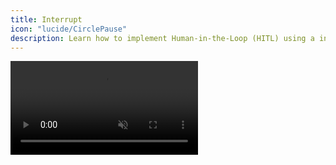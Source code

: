 ```yaml
---
title: Interrupt
icon: "lucide/CirclePause"
description: Learn how to implement Human-in-the-Loop (HITL) using a interrupt-based flow.
---
```


<video src="/images/coagents/interrupt-flow.mp4" className="rounded-lg shadow-xl" loop playsInline controls autoPlay muted />

<Callout type="info">
  Pictured above is the [coagent starter](https://github.com/copilotkit/copilotkit/tree/main/examples/coagent-starter) with
  the implementation below applied!
</Callout>


## What is this?

[LangGraph's interrupt flow](https://langchain-ai.github.io/langgraph/concepts/human_in_the_loop/) provides an intuitive way to implement Human-in-the-loop workflows.

This guide will show you how to both use `interrupt` and how to integrate it with CopilotKit.

## When should I use this?

Human-in-the-loop is a powerful way to implement complex workflows that are production ready. By having a human in the loop,
you can ensure that the agent is always making the right decisions and ultimately is being steered in the right direction.

Interrupt-based flows are a very intuitive way to implement HITL. Instead of having a node await user input before or after its execution,
nodes can be interrupted in the middle of their execution to allow for user input. The trade-off is that the agent is not aware of the 
interaction, however [CopilotKit's SDKs provide helpers to alleviate this](#make-your-agent-aware-of-interruptions).

## Implementation

<Steps>
<Step>
### Run and connect your agent
<RunAndConnectAgentSnippet />
</Step>
<Step>
  ### Install the CopilotKit SDK
  <InstallSDKSnippet components={props.components}/>
</Step>
<Step>
### Setup your agent state
We're going to have the agent ask us to name it, so we'll need a state property to store the name.

<Tabs groupId="language" items={['Python', 'TypeScript']} default="Python">
    <Tab value="Python">
        ```python title="agent/sample_agent/agent.py"
        # ...
        from copilotkit import CopilotKitState # extends MessagesState
        # ...
        
        # This is the state of the agent.
        # It inherits from the CopilotKitState properties from CopilotKit.
        class AgentState(CopilotKitState):
            agent_name: str
        ```
    </Tab>
    <Tab value="TypeScript">
        ```typescript title="agent-js/src/agent.ts"
        // ...
        import { Annotation } from "@langchain/langgraph";
        import { CopilotKitStateAnnotation } from "@copilotkit/sdk-js/langgraph";
        // ...
        
        // This is the state of the agent.
        // It inherits from the CopilotKitState properties from CopilotKit.
        export const AgentStateAnnotation = Annotation.Root({
          agent_name: Annotation<string>,
          ...CopilotKitStateAnnotation.spec,
        });
        export type AgentState = typeof AgentStateAnnotation.State;
        ```
    </Tab>
</Tabs>

</Step>
<Step>
### Call `interrupt` in your LangGraph agent
Now we can call `interrupt` in our LangGraph agent.

<Callout type="info">
  Your agent will not be aware of the `interrupt` interaction by default in LangGraph. 

  If you want this behavior, see the [section on it below](#make-your-agent-aware-of-interruptions).
</Callout>

<Tabs groupId="language" items={['Python', 'TypeScript']} default="Python">
    <Tab value="Python">
        ```python title="agent/sample_agent/agent.py"
        from langgraph.types import interrupt # [!code highlight]
        from langchain_core.messages import SystemMessage
        from langchain_openai import ChatOpenAI
        # ...

        def chat_node(state: AgentState, config: RunnableConfig):
            if not state.get("agent_name"):
                # Interrupt and wait for the user to respond with a name
                state["agent_name"] = interrupt("Before we start, what would you like to call me?") # [!code highlight]

            # Tell the agent its name
            system_message = SystemMessage(
                content=f"You are a helpful assistant named {state.get('agent_name')}..."
            )

            response = ChatOpenAI(model="gpt-4o").invoke(
                [system_message, *state["messages"]],
                config
            )

            return {
                ...state,
                messages: response,
            }            
        ```
    </Tab>
    <Tab value="TypeScript">
        ```typescript title="agent-js/src/agent.ts"
        import { interrupt } from "@langchain/langgraph"; // [!code highlight]
        import { SystemMessage } from "@langchain/core/messages";
        import { ChatOpenAI } from "@langchain/openai";
        // ...

        async function chat_node(state: AgentState, config: RunnableConfig) {
          if (!state.agentName) {
            state.agentName = await interrupt("Before we start, what would you like to call me?"); // [!code highlight]
          }

          // Tell the agent its name
          const systemMessage = new SystemMessage({
            content: `You are a helpful assistant named ${state.agentName}...`,
          });

          const response = await new ChatOpenAI({ model: "gpt-4o" }).invoke(
            [systemMessage, ...state.messages],
            config
          );

          return {
            ...state,
            messages: response,
          };
        }
        ```
    </Tab>
</Tabs>
</Step>
<Step>
### Handle the interrupt in your frontend
At this point, your LangGraph agent's `interrupt` will be called. However, we currently have no handling for rendering or 
responding to the interrupt in the frontend.

To do this, we'll use the `useLangGraphInterrupt` hook, give it a component to render, and then call `resolve` with the user's response.

```tsx title="app/page.tsx"
import { useLangGraphInterrupt } from "@copilotkit/react-core"; // [!code highlight]
// ...

const YourMainContent = () => {
  // ...
  // [!code highlight:15]
  // styles omitted for brevity
  useLangGraphInterrupt({
    render: ({ event, resolve }) => (
      <div>
        <p>{event.value}</p>
        <form onSubmit={(e) => {
          e.preventDefault();
          resolve((e.target as HTMLFormElement).response.value);
        }}>
          <input type="text" name="response" placeholder="Enter your response" />
          <button type="submit">Submit</button>
        </form>
      </div>
    )
  });
  // ...

  return <div>{/* ... */}</div>
}
```

</Step>
<Step>
### Give it a try!
Try talking to your agent, you'll see that it now pauses execution and waits for you to respond!
</Step>
</Steps>

## Make your agent aware of interruptions

By default, your agent will not be made aware of LangGraph `interrupts`. This is because the decision is not saved into the message's state.
For simple and sensitive flows, this is ideal. However, you may want to make your agent aware of these interractions.

CopilotKit's SDKs provides a helper function that will perform the interrupt and build messages that you can pass to your agent.

<Tabs groupId="language" items={['Python', 'TypeScript']} default="Python">
    <Tab value="Python">
        ```python title="agent-py/sample_agent/agent.py"
        from copilotkit import copilotkit_interrupt

        # ...
        agent_name, new_messages = copilotkit_interrupt(message="Before we start, what would you like to call me?")
        state["messages"] = state["messages"] + new_messages
        state["agent_name"] = agent_name
        # ...
        ```
    </Tab>
    <Tab value="TypeScript">
        ```typescript title="agent-js/src/agent.ts"
        import { copilotkitInterrupt } from "@copilotkit/sdk-js/langgraph";

        // ...
        const {agentName, newMessages} = copilotkitInterrupt("Before we start, what would you like to call me?");
        state.messages = [...state.messages, ...newMessages];
        state.agentName = agentName;
        // ...
        ```
    </Tab>
</Tabs>